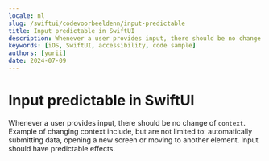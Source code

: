 ```yaml
---
locale: nl
slug: /swiftui/codevoorbeeldenn/input-predictable
title: Input predictable in SwiftUI
description: Whenever a user provides input, there should be no change of context.
keywords: [iOS, SwiftUI, accessibility, code sample]
authors: [yurii]
date: 2024-07-09
---
```


# Input predictable in SwiftUI

Whenever a user provides input, there should be no change of `context`. Example of changing context include, but are not limited to: automatically submitting data, opening a new screen or moving to another element. Input should have predictable effects.

<CodeSample id="input-predictable" platform="swiftui" locale="nl"/>
